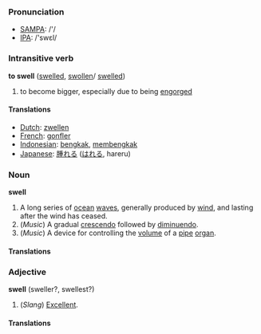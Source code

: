 === Pronunciation ===
*[[w:SAMPA|SAMPA]]: /'/
*[[w:IPA|IPA]]: /'swεl/

=== Intransitive verb ===

'''to swell''' ([[swelled]], [[swollen]]/ [[swelled]])

# to become bigger, especially due to being [[engorge]]d

====Translations====
*[[Dutch]]: [[zwellen]]
*[[French]]: [[gonfler]]
*[[Indonesian]]: [[bengkak]], [[bengkak|membengkak]]
*[[Japanese]]: [[腫れる]] ([[はれる]], hareru)

===Noun===
'''swell'''

#A long series of [[ocean]] [[waves]], generally produced by [[wind]], and lasting after the wind has ceased.
#(''Music'') A gradual [[crescendo]] followed by [[diminuendo]].
#(''Music'') A device for controlling the [[volume]] of a [[pipe]] [[organ]].

====Translations====


===Adjective===
'''swell''' (sweller?, swellest?)

#(''Slang'') [[Excellent]].

====Translations====